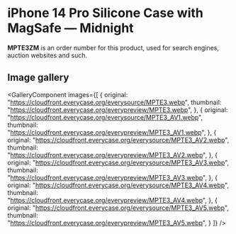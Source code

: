 
# iPhone 14 Pro Silicone Case with MagSafe — Midnight

<Callout type='info' emoji='👉🏻'>**MPTE3ZM** is an order number for this product, used for search engines, auction websites and such.</Callout>

## Image gallery

<GalleryComponent
    images={[
      {
        original: "https://cloudfront.everycase.org/everysource/MPTE3.webp",
        thumbnail: "https://cloudfront.everycase.org/everypreview/MPTE3.webp",
      },
      {
        original: "https://cloudfront.everycase.org/everysource/MPTE3_AV1.webp",
        thumbnail: "https://cloudfront.everycase.org/everypreview/MPTE3_AV1.webp",
      },
      {
        original: "https://cloudfront.everycase.org/everysource/MPTE3_AV2.webp",
        thumbnail: "https://cloudfront.everycase.org/everypreview/MPTE3_AV2.webp",
      },
      {
        original: "https://cloudfront.everycase.org/everysource/MPTE3_AV3.webp",
        thumbnail: "https://cloudfront.everycase.org/everypreview/MPTE3_AV3.webp",
      },
      {
        original: "https://cloudfront.everycase.org/everysource/MPTE3_AV4.webp",
        thumbnail: "https://cloudfront.everycase.org/everypreview/MPTE3_AV4.webp",
      },
      {
        original: "https://cloudfront.everycase.org/everysource/MPTE3_AV5.webp",
        thumbnail: "https://cloudfront.everycase.org/everypreview/MPTE3_AV5.webp",
      }
    ]}
  />
